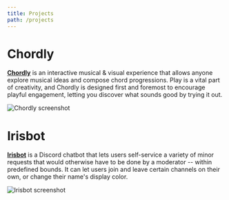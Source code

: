 ```yaml
---
title: Projects
path: /projects
---
```


# Chordly

**<a href="https://chordly.xyz" target="_blank">Chordly</a>** is an interactive
musical & visual experience that allows anyone explore musical ideas and
compose chord progressions. Play is a vital part of creativity, and Chordly is
designed first and foremost to encourage playful engagement, letting you
discover what sounds good by trying it out.

![Chordly screenshot](./chordly-screenshot.png)

# Irisbot

**<a href="https://github.com/specifictionally/irisbot" target="_blank">Irisbot</a>**
is a Discord chatbot that lets users self-service a variety of minor requests
that would otherwise have to be done by a moderator -- within predefined bounds.
It can let users join and leave certain channels on their own, or change their
name's display color.

![Irisbot screenshot](./irisbot-screenshot.png)
